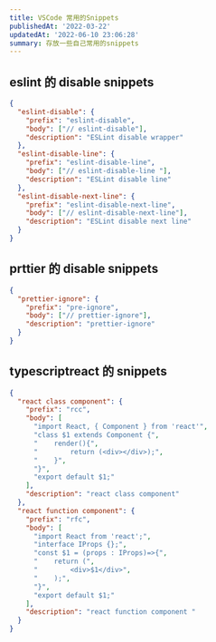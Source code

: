 ```yaml
---
title: VSCode 常用的Snippets
publishedAt: '2022-03-22'
updatedAt: '2022-06-10 23:06:28'
summary: 存放一些自己常用的snippets
---
```


## eslint 的 disable snippets

```json
{
  "eslint-disable": {
    "prefix": "eslint-disable",
    "body": ["// eslint-disable"],
    "description": "ESLint disable wrapper"
  },
  "eslint-disable-line": {
    "prefix": "eslint-disable-line",
    "body": ["// eslint-disable-line "],
    "description": "ESLint disable line"
  },
  "eslint-disable-next-line": {
    "prefix": "eslint-disable-next-line",
    "body": ["// eslint-disable-next-line"],
    "description": "ESLint disable next line"
  }
}
```

## prttier 的 disable snippets

```json
{
  "prettier-ignore": {
    "prefix": "pre-ignore",
    "body": ["// prettier-ignore"],
    "description": "prettier-ignore"
  }
}
```

## typescriptreact 的 snippets

```json
{
  "react class component": {
    "prefix": "rcc",
    "body": [
      "import React, { Component } from 'react'",
      "class $1 extends Component {",
      "    render(){",
      "        return (<div></div>);",
      "    }",
      "}",
      "export default $1;"
    ],
    "description": "react class component"
  },
  "react function component": {
    "prefix": "rfc",
    "body": [
      "import React from 'react';",
      "interface IProps {};",
      "const $1 = (props : IProps)=>{",
      "    return (",
      "        <div>$1</div>",
      "    );",
      "}",
      "export default $1;"
    ],
    "description": "react function component "
  }
}
```
